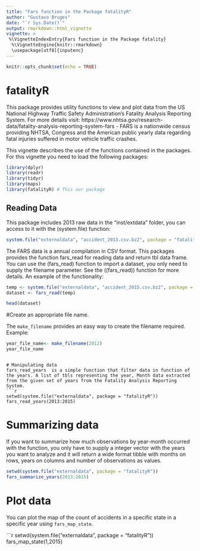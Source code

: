 ```yaml
---
title: "Fars function in the Package fatalityR"
author: "Gustavo Bruges"
date: "`r Sys.Date()`"
output: rmarkdown::html_vignette
vignette: >
 %\VignetteIndexEntry{Fars function in the Package fatality}
  %\VignetteEngine{knitr::rmarkdown}
  \usepackage[utf8]{inputenc}
---
```


```r
knitr::opts_chunk$set(echo = TRUE)
```

# fatalityR

This package provides utility functions to view and plot data from the US National Highway Traffic Safety Administration's Fatality Analysis Reporting System. For more details visit: https://www.nhtsa.gov/research-data/fatality-analysis-reporting-system-fars
- FARS is a nationwide census providing NHTSA, Congress and the American public yearly data regarding fatal injuries suffered in motor vehicle traffic crashes.

This vignette describes the use of the functions contained in the packages.
For this vignette you need to load the following packages:
```r
library(dplyr)
library(readr)
library(tidyr)
library(maps)
library(fatalityR) # This our package
```


## Reading Data
 This package includes 2013 raw data in the "inst/extdata" folder, you can access to it with the \code(system.file) function:
 
```r
system.file("externaldata", "accident_2013.csv.bz2", package = "fatalityR")
```
The FARS data is a annual compilation in CSV format. This packages provides the function fars_read for reading data and return tbl data frame. You can use the \code(fars_read) function to import a dataset, you only need to supply the filename parameter. See the \code(\link(fars_read)) function for more details. An example of the functionality:
```r

temp <- system.file("externaldata", "accident_2015.csv.bz2", package = "fatalityR")
dataset <- fars_read(temp)

head(dataset)


```

#Create an appropriate file name.

The `make_filename` provides an easy way to create the filename required. Example:
```r
year_file_name<- make_filename(2012)
year_file_name
```

```

# Manipulating data
fars_read_years  is a simple function that filter data in function of the years. A list of tbls representing the year, Month data extracted from the given set of years from the Fatality Analysis Reporting System.
```r
setwd(system.file("externaldata", package = "fatalityR"))
fars_read_years(2013:2015)

```

# Summarizing data
If you want to summarize  how much observations by year-month occurred with the \code{fars_summarize_years} function, you only have to supply a integer vector with the years you want to analyze and it will return a wide format tibble with months on rows, years on columns and number of observations as values.
```r
setwd(system.file("externaldata", package = "fatalityR"))
fars_summarize_years(2013:2015)
```

# Plot data
You can plot the map of the count of accidents in a specific state in a specific year using `fars_map_state`.

```r
setwd(system.file("externaldata", package = "fatalityR"))
fars_map_state(1,2015)
